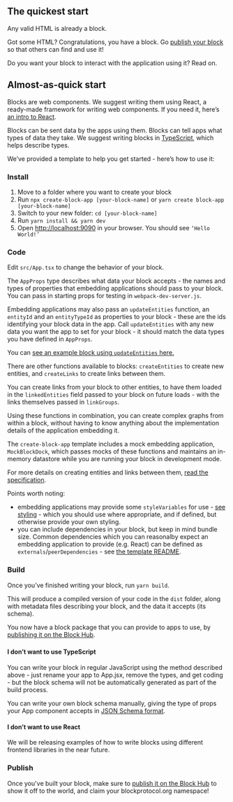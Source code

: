## The quickest start

Any valid HTML is already a block.

Got some HTML? Congratulations, you have a block. Go [publish your block](#publish) so that others can find and use it!

Do you want your block to interact with the application using it? Read on.

## Almost-as-quick start

Blocks are web components. We suggest writing them using React, a ready-made framework for writing web components.
If you need it, here’s [an intro to React](https://reactjs.org/docs/getting-started.html).

Blocks can be sent data by the apps using them. Blocks can tell apps what types of data they take.
We suggest writing blocks in [TypeScript](https://www.typescriptlang.org/docs/handbook/typescript-in-5-minutes.html),
which helps describe types.

We’ve provided a template to help you get started - here’s how to use it:

### Install

1.  Move to a folder where you want to create your block
1.  Run `npx create-block-app [your-block-name]` or `yarn create block-app [your-block-name]`
1.  Switch to your new folder: `cd [your-block-name]`
1.  Run `yarn install && yarn dev`
1.  Open [http://localhost:9090](http://localhost:9090) in your browser. You should see `‘Hello World!’`

### Code

Edit `src/App.tsx` to change the behavior of your block.

The `AppProps` type describes what data your block accepts - the names and types of properties that embedding applications
should pass to your block. You can pass in starting props for testing in `webpack-dev-server.js`.

Embedding applications may also pass an `updateEntities` function, an `entityId` and an `entityTypeId` as properties
to your block - these are the ids identifying your block data in the app. Call `updateEntities` with any new data
you want the app to set for your block - it should match the data types you have defined in `AppProps`.

You can [see an example block using `updateEntities` here.](https://github.com/hashintel/hash/tree/main/packages/blocks/code)

There are other functions available to blocks: `createEntities` to create new entities, and `createLinks` to create links between them.

You can create links from your block to other entities, to have them loaded in the `linkedEntities` field passed to your block on future loads - with the links themselves passed in `linkGroups`.

Using these functions in combination, you can create complex graphs from within a block, without having to know anything about the implementation details of the application embedding it.

The `create-block-app` template includes a mock embedding application, `MockBlockDock`, which passes mocks of these functions and maintains an in-memory datastore while you are running your block in development mode.

For more details on creating entities and links between them, [read the specification](https://blockprotocol.org/spec/block-types#data-transfer).

Points worth noting:

- embedding applications may provide some `styleVariables` for use - [see styling](https://blockprotocol.org/spec/block-types#styling) - which you should use where appropriate, and if defined, but otherwise provide your own styling.
- you can include dependencies in your block, but keep in mind bundle size. Common dependencies which you can reasonalby expect an embedding application to provide (e.g. React) can be defined as `externals`/`peerDependencies` - see [the template README](https://github.com/blockprotocol/blockprotocol/tree/main/packages/block-template).

### Build

Once you’ve finished writing your block, run `yarn build`.

This will produce a compiled version of your code in the `dist` folder, along with metadata files describing your block,
and the data it accepts (its schema).

You now have a block package that you can provide to apps to use, by [publishing it on the Block Hub](#publish).

###

#### I don’t want to use TypeScript

You can write your block in regular JavaScript using the method described above - just rename your app to App.jsx, remove the types, and get coding - but the block schema will not be automatically generated as part of the build process.

You can write your own block schema manually, giving the type of props your App component accepts in
[JSON Schema format](https://www.typescriptlang.org/docs/handbook/typescript-in-5-minutes.html).

#### I don’t want to use React

We will be releasing examples of how to write blocks using different frontend libraries in the near future.

### Publish

Once you've built your block, make sure to [publish it on the Block Hub](https://blockprotocol.org/docs/publishing-blocks)
to show it off to the world, and claim your blockprotocol.org namespace!
